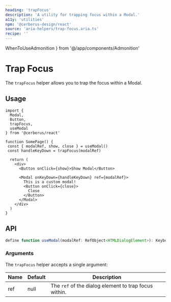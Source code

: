 ```yaml
---
heading: 'trapFocus'
description: 'A utility for trapping focus within a Modal.'
a11y: 'utilities'
npm: '@cerberus-design/react'
source: 'aria-helpers/trap-focus.aria.ts'
recipe: ''
---
```


  WhenToUseAdmonition
} from '@/app/components/Admonition'

# Trap Focus

The `trapFocus` helper allows you to trap the focus within a Modal.

<WhenToUseAdmonition description="This helper is ideal for when you are using a custom Modal." />

## Usage

```tsx title="custom-modal.tsx" {10,16}
import {
  Modal,
  Button,
  trapFocus,
  useModal
} from '@cerberus/react'

function SomePage() {
 const { modalRef, show, close } = useModal()
 const handleKeyDown = trapFocus(modalRef)

  return (
    <div>
      <Button onClick={show}>Show Modal</Button>

      <Modal onKeyDown={handleKeyDown} ref={modalRef}>
        This is a custom modal!
        <Button onClick={close}>
          Close
        </Button>
      </Modal>
    </div>
  )
}
```

## API

```ts showLineNumbers=false
define function useModal(modalRef: RefObject<HTMLDialogElement>): KeyboardEventHandler<HTMLDialogElement>
```

### Arguments

The `trapFocus` helper accepts a single argument:

| Name         | Default    | Description                                      |
| ------------ | ---------- | ------------------------------------------------ |
| ref      |    null      | The `ref` of the dialog element to trap focus within. |
